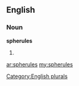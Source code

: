 ==English==

===Noun===
'''spherules'''

# {{plural of|[[spherule]]}}

[[Category:English plurals]]

[[ar:spherules]]
[[my:spherules]]